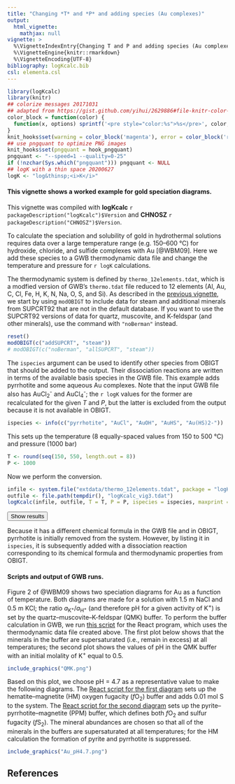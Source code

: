 ```yaml
---
title: "Changing *T* and *P* and adding species (Au complexes)"
output:
  html_vignette:
    mathjax: null
vignette: >
  %\VignetteIndexEntry{Changing T and P and adding species (Au complexes)}
  %\VignetteEngine{knitr::rmarkdown}
  %\VignetteEncoding{UTF-8}
bibliography: logKcalc.bib
csl: elementa.csl
---
```


<style>
/* https://gomakethings.com/how-to-break-an-image-out-of-its-parent-container-with-css/ */
@media (min-width: 700px) {
  .full-width {
    left: 50%;
    margin-left: -50vw;
    margin-right: -50vw;
    max-width: 100vw;
    position: relative;
    right: 50%;
    width: 100vw;
  }
}
@media (min-width: 1020px) {
  .full-width {
    left: 50vw; /* fallback if needed */
    left: calc(50vw - 160px);
    width: 1000px;
    position: relative;
    background-color: #9ecff7;
    padding:10px;
  }
}
/* zero margin around pre blocks (looks more like R console output) */
pre {
  margin-top: 0;
  margin-bottom: 0;
}
</style>

<script>
function myFunction() {
  // https://www.w3schools.com/howto/howto_js_toggle_hide_show.asp
  var x = document.getElementById("myDIV");
  if (x.style.display === "none") {
    x.style.display = "block";
  } else {
    x.style.display = "none";
  }
  // https://stackoverflow.com/questions/10671174/changing-button-text-onclick
  // https://stackoverflow.com/questions/7035842/how-to-change-the-buttons-text-using-javascript
  var elem = document.getElementById("myButton");
  if (elem.innerText=="Hide results") elem.innerText = "Show results";
  else elem.innerText = "Hide results";
}
</script>

```r
library(logKcalc)
library(knitr)
## colorize messages 20171031
## adapted from https://gist.github.com/yihui/2629886#file-knitr-color-msg-rnw
color_block = function(color) {
  function(x, options) sprintf('<pre style="color:%s">%s</pre>', color, x)
}
knit_hooks$set(warning = color_block('magenta'), error = color_block('red'), message = color_block('blue'))
## use pngquant to optimize PNG images
knit_hooks$set(pngquant = hook_pngquant)
pngquant <- "--speed=1 --quality=0-25"
if (!nzchar(Sys.which("pngquant"))) pngquant <- NULL 
## logK with a thin space 20200627
logK <- "log&thinsp;<i>K</i>"
```

#### This vignette shows a worked example for gold speciation diagrams.

This vignette was compiled with **logKcalc** `r packageDescription("logKcalc")$Version` and **CHNOSZ** `r packageDescription("CHNOSZ")$Version`.

To calculate the speciation and solubility of gold in hydrothermal solutions requires data over a large temperature range (e.g. 150--600 °C) for hydroxide, chloride, and sulfide complexes with Au [@WBM09].
Here we add these species to a GWB thermodynamic data file and change the temperature and pressure for `r logK` calculations.

The thermodynamic system is defined by `thermo_12elements.tdat`, which is a modfied version of GWB's `thermo.tdat` file reduced to 12 elements (Al, Au, C, Cl, Fe, H, K, N, Na, O, S, and Si).
As described in the [previous vignette](vig2.html), we start by using `modOBIGT` to include data for steam and additional minerals from SUPCRT92 that are not in the default database.
If you want to use the SUPCRT92 versions of data for quartz, muscovite, and K-feldspar (and other minerals), use the command with `"noBerman"` instead.

```r
reset()
modOBIGT(c("addSUPCRT", "steam"))
# modOBIGT(c("noBerman", "allSUPCRT", "steam"))
```

The `ispecies` argument can be used to identify other species from OBIGT that should be added to the output.
Their dissociation reactions are written in terms of the available basis species in the GWB file.
This example adds pyrrhotite and some aqueous Au complexes.
Note that the input GWB file also has AuCl~2~^-^ and AuCl~4~^-^; the `r logK` values for the former are recalculated for the given *T* and *P*, but the latter is excluded from the output because it is not available in OBIGT.

```r
ispecies <- info(c("pyrrhotite", "AuCl", "AuOH", "AuHS", "Au(HS)2-"))
```

This sets up the temperature (8 equally-spaced values from 150 to 500 °C) and pressure (1000 bar)

```r
T <- round(seq(150, 550, length.out = 8))
P <- 1000
```

Now we perform the conversion.

```r
infile <- system.file("extdata/thermo_12elements.tdat", package = "logKcalc")
outfile <- file.path(tempdir(), "logKcalc_vig3.tdat")
logKcalc(infile, outfile, T = T, P = P, ispecies = ispecies, maxprint = 10)
```

<button id="myButton" onclick="myFunction()">Show results</button>
<div id="myDIV" style="display: none">
```r
```
</div>

Because it has a different chemical formula in the GWB file and in OBIGT, pyrrhotite is initially removed from the system.
However, by listing it in `ispecies`, it is subsequently added with a dissociation reaction corresponding to its chemical formula and thermodynamic properties from OBIGT.

#### Scripts and output of GWB runs.

Figure 2 of @WBM09 shows two speciation diagrams for Au as a function of temperature.
Both diagrams are made for a solution with 1.5 m NaCl and 0.5 m KCl; the ratio *a*~K^+^~/*a*~H^+^~ (and therefore pH for a given activity of K^+^) is set by the quartz--muscovite--K-feldspar (QMK) buffer.
To perform the buffer calculation in GWB, we run [this script](QMK.rea) for the React program, which uses the thermodynamic data file created above.
The first plot below shows that the minerals in the buffer are supersaturated (i.e., remain in excess) at all temperatures; the second plot shows the values of pH in the QMK buffer with an initial molality of K^+^ equal to 0.5.

```r
include_graphics("QMK.png")
```

Based on this plot, we choose pH = 4.7 as a representative value to make the following diagrams.
The [React script for the first diagram](Au_HM_pH4.7.rea) sets up the hematite--magnetite (HM) oxygen fugacity (*f*O~2~) buffer and adds 0.01 mol S to the system.
The [React script for the second diagram](Au_PPM_pH4.7.rea) sets up the pyrite--pyrrhotite--magnetite (PPM) buffer, which defines both *f*O~2~ and sulfur fugacity (*f*S~2~).
The mineral abundances are chosen so that all of the minerals in the buffers are supersaturated at all temperatures; for the HM calculation the formation of pyrite and pyrrhotite is suppressed.

```r
include_graphics("Au_pH4.7.png")
```

## References
